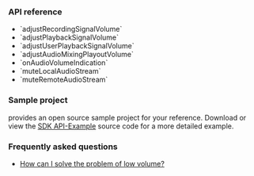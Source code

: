 <PlatformWrapper platform="unreal">

### API reference

- <Link to="{{global.API_REF_UE_ROOT}}/class_irtcengine.html#api_irtcengine_adjustrecordingsignalvolume">`adjustRecordingSignalVolume`</Link>
- <Link to="{{global.API_REF_UE_ROOT}}/class_irtcengine.html#api_irtcengine_adjustplaybacksignalvolume">`adjustPlaybackSignalVolume`</Link>
- <Link to="{{global.API_REF_UE_ROOT}}/class_irtcengine.html#api_irtcengine_adjustuserplaybacksignalvolume">`adjustUserPlaybackSignalVolume`</Link>
- <Link to="{{global.API_REF_UE_ROOT}}/class_irtcengine.html#api_irtcengine_adjustaudiomixingplayoutvolume">`adjustAudioMixingPlayoutVolume`</Link>
- <Link to="{{global.API_REF_UE_ROOT}}/class_irtcengineeventhandler.html#callback_irtcengineeventhandler_onaudiovolumeindication">`onAudioVolumeIndication`</Link>
- <Link to="{{global.API_REF_UE_ROOT}}/class_irtcengine.html#api_irtcengine_mutelocalaudiostream">`muteLocalAudioStream`</Link>
- <Link to="{{global.API_REF_UE_ROOT}}/class_irtcengine.html#api_irtcengine_muteremoteaudiostream">`muteRemoteAudioStream`</Link>

### Sample project

<Vg k="COMPANY" /> provides an open source sample project for your reference. Download or view the [SDK API-Example](https://github.com/AgoraIO-Extensions/Agora-Unreal-RTC-SDK/tree/main/Agora-Unreal-SDK-CPP-Example) source code for a more detailed example.

### Frequently asked questions​

*  [How can I solve the problem of low volume?](../../help/quality-issues/audio_low)

</PlatformWrapper>
